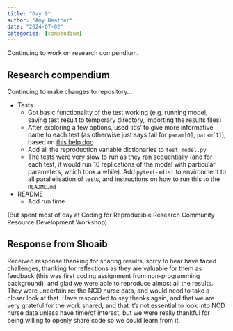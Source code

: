 ```yaml
---
title: "Day 9"
author: "Amy Heather"
date: "2024-07-02"
categories: [compendium]
---
```


::: {.callout-note}

Continuing to work on research compendium.

:::

## Research compendium

Continuing to make changes to repository...

* Tests
    * Got basic functionality of the test working (e.g. running model, saving test result to temporary directory, importing the results files)
    * After exploring a few options, used 'ids' to give more informative name to each test (as otherwise just says fail for `param[0]`, `param[1]`), based on [this help doc](https://docs.pytest.org/en/stable/example/parametrize.html#different-options-for-test-ids)
    * Add all the reproduction variable dictionaries to `test_model.py`
    * The tests were very slow to run as they ran sequentially (and for each test, it would run 10 replications of the model with particular parameters, which took a while). Add `pytext-xdist` to environment to all parallelisation of tests, and instructions on how to run this to the `README.md`
* README
    * Add run time

(But spent most of day at Coding for Reproducible Research Community Resource Development Workshop)

## Response from Shoaib

Received response thanking for sharing results, sorry to hear have faced challenges, thanking for reflections as they are valuable for them as feedback (this was first coding assignment from non-programming background), and glad we were able to reproduce almost all the results. They were uncertain re: the NCD nurse data, and would need to take a closer look at that. Have responded to say thanks again, and that we are very grateful for the work shared, and that it's not essential to look into NCD nurse data unless have time/of interest, but we were really thankful for being willing to openly share code so we could learn from it.